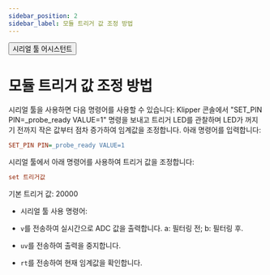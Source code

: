 ```yaml
---
sidebar_position: 2
sidebar_label: 모듈 트리거 값 조정 방법
---
```


<Button variant="contained" disableElevation href="https://apps.microsoft.com/detail/9nblggh43hdm?launch=true&mode=full&hl=en&gl=hk&ocid=bingwebsearch">시리얼 툴 어시스턴트</Button>

# 모듈 트리거 값 조정 방법
시리얼 툴을 사용하면 다음 명령어를 사용할 수 있습니다:
Klipper 콘솔에서 "SET_PIN PIN=_probe_ready VALUE=1" 명령을 보내고 트리거 LED를 관찰하며 LED가 꺼지기 전까지 작은 값부터 점차 증가하여 임계값을 조정합니다. 아래 명령어를 입력합니다:
```cfg
SET_PIN PIN=_probe_ready VALUE=1
```
시리얼 툴에서 아래 명령어를 사용하여 트리거 값을 조정합니다:
```cfg
set 트리거값
```
기본 트리거 값: 20000
* 시리얼 툴 사용 명령어:

* `v`를 전송하여 실시간으로 ADC 값을 출력합니다. a: 필터링 전; b: 필터링 후.
* `uv`를 전송하여 출력을 중지합니다.
* `rt`를 전송하여 현재 임계값을 확인합니다.
